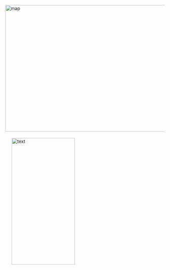 
<br>
<br>
<br>
<br>
<br>


<img border="0" alt="map" src="ramen_rating_asia_square.png" width="600" height="400"><img style="margin:20px 20px 20px 20px" alt="text" src="text4.3.png" width="200" height="400">